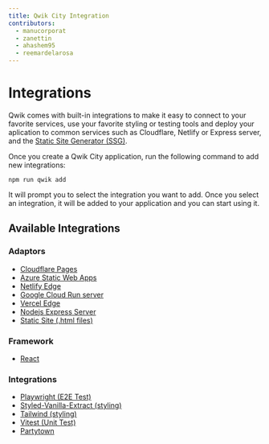 ```yaml
---
title: Qwik City Integration
contributors:
  - manucorporat
  - zanettin
  - ahashem95
  - reemardelarosa
---
```


# Integrations

Qwik comes with built-in integrations to make it easy to connect to your favorite services, use your favorite styling or testing tools and deploy your aplication to common services such as Cloudflare, Netlify or Express server, and the [Static Site Generator (SSG)](/docs/(qwikcity)/guides/static-site-generation/index.mdx).

Once you create a Qwik City application, run the following command to add new integrations:

```shell
npm run qwik add
```

It will prompt you to select the integration you want to add. Once you select an integration, it will be added to your application and you can start using it.

## Available Integrations

### Adaptors

- [Cloudflare Pages](/deployments/cloudflare-pages/index.mdx)
- [Azure Static Web Apps](/deployments/azure-swa/index.mdx)
- [Netlify Edge](/deployments/netlify-edge/index.mdx)
- [Google Cloud Run server](/deployments/gcp-cloud-run/index.mdx)
- [Vercel Edge](/deployments/vercel-edge/index.mdx)
- [Nodejs Express Server](/deployments/node/index.mdx)
- [Static Site (.html files)](/docs/(qwikcity)/guides/static-site-generation/index.mdx)

### Framework

- [React](/integrations/react/index.mdx)

### Integrations

- [Playwright (E2E Test)](/integrations/playwright/index.mdx)
- [Styled-Vanilla-Extract (styling)](/integrations/styled-vanilla-extract/index.mdx)
- [Tailwind (styling)](/integrations/tailwind/index.mdx)
- [Vitest (Unit Test)](/integrations/vitest/index.mdx)
- [Partytown](/integrations/partytown/index.mdx)
